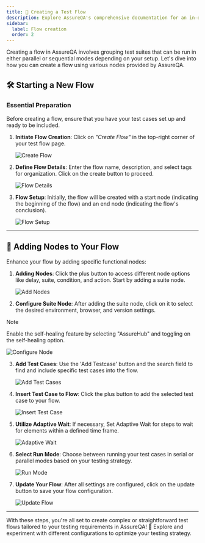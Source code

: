 ```yaml
---
title: 🚀 Creating a Test Flow 
description: Explore AssureQA's comprehensive documentation for an in-depth look at our services and tools.
sidebar:
  label: Flow creation 
  order: 2
---
```


Creating a flow in AssureQA involves grouping test suites that can be run in either parallel or sequential modes depending on your setup. Let's dive into how you can create a flow using various nodes provided by AssureQA.

## 🛠️ Starting a New Flow

### Essential Preparation

Before creating a flow, ensure that you have your test cases set up and ready to be included.

1. **Initiate Flow Creation**:
   Click on *"Create Flow"* in the top-right corner of your test flow page.

   ![Create Flow](/images/FCK1.png)

2. **Define Flow Details**:
   Enter the flow name, description, and select tags for organization. Click on the create button to proceed.

   ![Flow Details](/images/FCK2.png)

3. **Flow Setup**:
   Initially, the flow will be created with a start node (indicating the beginning of the flow) and an end node (indicating the flow's conclusion).

   ![Flow Setup](/images/FCK3.png)

---

## 🔄 Adding Nodes to Your Flow

Enhance your flow by adding specific functional nodes:

1. **Adding Nodes**:
   Click the plus button to access different node options like delay, suite, condition, and action. Start by adding a suite node.

   ![Add Nodes](/images/FCK4.png)

2. **Configure Suite Node**:
   After adding the suite node, click on it to select the desired environment, browser, and version settings.

> [!Note]  
> Enable the self-healing feature by selecting "AssureHub" and toggling on the self-healing option.

   ![Configure Node](/images/FCK5.png)

3. **Add Test Cases**:
   Use the 'Add Testcase' button and the search field to find and include specific test cases into the flow.

   ![Add Test Cases](/images/FCK6.png)

4. **Insert Test Case to Flow**:
   Click the plus button to add the selected test case to your flow.

   ![Insert Test Case](/images/FCK7.PNG)

5. **Utilize Adaptive Wait**:
   If necessary, Set Adaptive Wait for steps to wait for elements within a defined time frame.

   ![Adaptive Wait](/images/FCK8.png)

6. **Select Run Mode**:
   Choose between running your test cases in serial or parallel modes based on your testing strategy.

   ![Run Mode](/images/FCK9.png)

7. **Update Your Flow**:
   After all settings are configured, click on the update button to save your flow configuration.

   ![Update Flow](/images/FCK10.png)

---

With these steps, you're all set to create complex or straightforward test flows tailored to your testing requirements in AssureQA! 🎉 Explore and experiment with different configurations to optimize your testing strategy.
